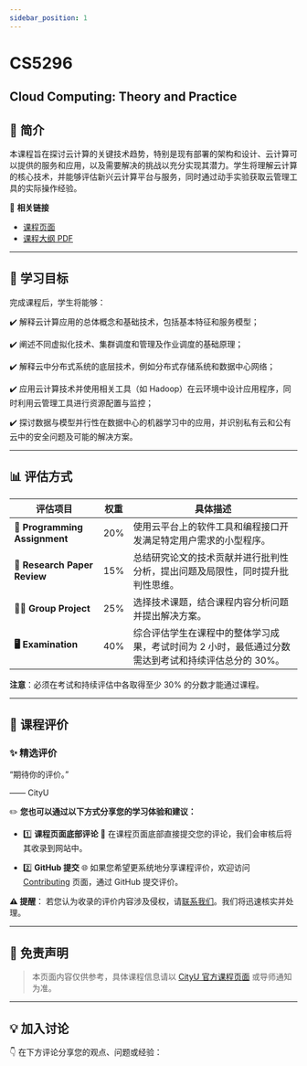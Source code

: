 ```yaml
---
sidebar_position: 1
---
```


# CS5296
## Cloud Computing: Theory and Practice

## **📘 简介**
本课程旨在探讨云计算的关键技术趋势，特别是现有部署的架构和设计、云计算可以提供的服务和应用，以及需要解决的挑战以充分实现其潜力。学生将理解云计算的核心技术，并能够评估新兴云计算平台与服务，同时通过动手实验获取云管理工具的实际操作经验。

🔗 **相关链接**
- [课程页面](#)
- [课程大纲 PDF](#)

---

## **🎯 学习目标**

完成课程后，学生将能够：

✔️ 解释云计算应用的总体概念和基础技术，包括基本特征和服务模型；

✔️ 阐述不同虚拟化技术、集群调度和管理及作业调度的基础原理；

✔️ 解释云中分布式系统的底层技术，例如分布式存储系统和数据中心网络；

✔️ 应用云计算技术并使用相关工具（如 Hadoop）在云环境中设计应用程序，同时利用云管理工具进行资源配置与监控；

✔️ 探讨数据与模型并行性在数据中心的机器学习中的应用，并识别私有云和公有云中的安全问题及可能的解决方案。

---

## **📊 评估方式**

| **评估项目**              | **权重** | **具体描述**                                                                                       |
|--------------------------|---------|---------------------------------------------------------------------------------------------------|
| **📝 Programming Assignment** | 20%     | 使用云平台上的软件工具和编程接口开发满足特定用户需求的小型程序。                                         |
| **📄 Research Paper Review**   | 15%     | 总结研究论文的技术贡献并进行批判性分析，提出问题及局限性，同时提升批判性思维。                           |
| **🧑‍💻 Group Project**         | 25%     | 选择技术课题，结合课程内容分析问题并提出解决方案。                                                   |
| **🖥️ Examination**            | 40%     | 综合评估学生在课程中的整体学习成果，考试时间为 2 小时，最低通过分数需达到考试和持续评估总分的 30%。         |

**注意**：必须在考试和持续评估中各取得至少 30% 的分数才能通过课程。

---

## **💬 课程评价**

### ✨ **精选评价**
<div className={commentStyles.commentBox}>
    <p className={commentStyles.commentText}>
        “期待你的评价。”
    </p>
    <p className={commentStyles.commentAuthor}>—— CityU</p>
</div>

✏️ **您也可以通过以下方式分享您的学习体验和建议：**

- 1️⃣ **课程页面底部评论**
💬 在课程页面底部直接提交您的评论，我们会审核后将其收录到网站中。

- 2️⃣ **GitHub 提交**
🌐 如果您希望更系统地分享课程评价，欢迎访问 [Contributing](https://github.com/penjc/cityU-navigator/contributing) 页面，通过 GitHub 提交评价。

**⚠️ 提醒**：
若您认为收录的评价内容涉及侵权，请[联系我们](https://github.com/penjc/cityU-navigator/issues)。我们将迅速核实并处理。

---

## **📌 免责声明**

> 本页面内容仅供参考，具体课程信息请以 [CityU 官方课程页面](#) 或导师通知为准。

---

## **💡 加入讨论**

👇 在下方评论分享您的观点、问题或经验：
<Utterances />